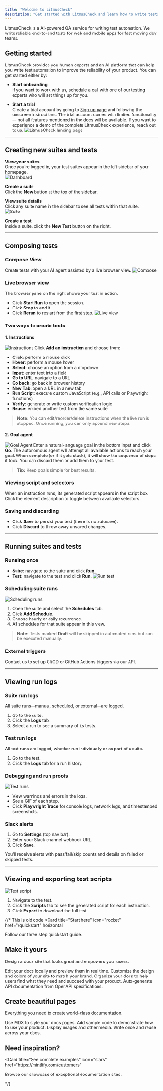 ```yaml
---
title: "Welcome to LitmusCheck"
description: "Get started with LitmusCheck and learn how to write tests"
---
```



LitmusCheck is a AI-powered QA service for writing test automation. We write reliable end-to-end tests for web and mobile apps for fast moving dev teams.


## Getting started

LitmusCheck provides you human experts and an AI platform that can help you write test automation to improve the reliability of your product. You can get started either by:

- **Start onboarding**  
  If you want to work with us, schedule a call with one of our testing experts who will set things up for you.

- **Start a trial**  
  Create a trial account by going to [Sign up page](https://www.litmuscheck.com/sign-up) and following the onscreen instructions. The trial account comes with limited functionality— not all features mentioned in the docs will be available. If you want to experience a demo of the complete LitmusCheck experience, reach out to us.
![LitmusCheck landing page](/images/landing-page.png)
---

## Creating new suites and tests
**View your suites**  
Once you’re logged in, your test suites appear in the left sidebar of your homepage.  
![Dashboard](/images/homepage.png)

**Create a suite**  
Click the **New** button at the top of the sidebar.  

**View suite details**  
Click any suite name in the sidebar to see all tests within that suite.  
![Suite](/images/suite-view.png)

**Create a test**  
Inside a suite, click the **New Test** button on the right.


---

## Composing tests

### Compose View  
Create tests with your AI agent assisted by a live browser view.
![Compose](/images/compose.png)


### Live browser view  
The browser pane on the right shows your test in action.  
- Click **Start Run** to open the session.  
- Click **Stop** to end it.  
- Click **Rerun** to restart from the first step.
![Live view](/images/live-browser.png)


### Two ways to create tests

#### 1. Instructions  
![Instructions](/images/instructions.png)
Click **Add an instruction** and choose from:  
- **Click**: perform a mouse click  
- **Hover**: perform a mouse hover  
- **Select**: choose an option from a dropdown  
- **Input**: enter text into a field  
- **Go to URL**: navigate to a URL  
- **Go back**: go back in browser history  
- **New Tab**: open a URL in a new tab  
- **Run Script**: execute custom JavaScript (e.g., API calls or Playwright functions)  
- **Verify**: generate or write custom verification logic  
- **Reuse**: embed another test from the same suite  

> **Note:** You can edit/reorder/delete instructions when the live run is stopped. Once running, you can only append new steps.

#### 2. Goal agent  
![Goal Agent](/images/goal-agent.png)
Enter a natural-language goal in the bottom input and click **Go**. The autonomous agent will attempt all available actions to reach your goal. When complete (or if it gets stuck), it will show the sequence of steps it took. You can discard them or add them to your test.

> **Tip:** Keep goals simple for best results.

### Viewing script and selectors  
When an instruction runs, its generated script appears in the script box. Click the element description to toggle between available selectors.

### Saving and discarding  
- Click **Save** to persist your test (there is no autosave).  
- Click **Discard** to throw away unsaved changes.

---

## Running suites and tests

### Running once  
- **Suite**: navigate to the suite and click **Run**.  
- **Test**: navigate to the test and click **Run**.
![Run test](/images/test-actions.png)


### Scheduling suite runs  
![Scheduling runs](/images/schedule.png)
1. Open the suite and select the **Schedules** tab.  
2. Click **Add Schedule**.  
3. Choose hourly or daily recurrence.  
4. All schedules for that suite appear in this view.

> **Note:** Tests marked **Draft** will be skipped in automated runs but can be executed manually.

### External triggers  
Contact us to set up CI/CD or GitHub Actions triggers via our API.

---

## Viewing run logs

### Suite run logs  
All suite runs—manual, scheduled, or external—are logged.  
1. Go to the suite.  
2. Click the **Logs** tab.  
3. Select a run to see a summary of its tests.

### Test run logs  
All test runs are logged, whether run individually or as part of a suite.  
1. Go to the test.  
2. Click the **Logs** tab for a run history.

### Debugging and run proofs  
![Test runs](/images/test-logs.png)
- View warnings and errors in the logs.  
- See a GIF of each step.  
- Click **Playwright Trace** for console logs, network logs, and timestamped screenshots.

### Slack alerts  
1. Go to **Settings** (top nav bar).  
2. Enter your Slack channel webhook URL.  
3. Click **Save**.  

You’ll receive alerts with pass/fail/skip counts and details on failed or skipped tests.

---

## Viewing and exporting test scripts
![Test script](/images/script.png)
1. Navigate to the test.  
2. Click the **Scripts** tab to see the generated script for each instruction.  
3. Click **Export** to download the full test.












{/*
This is old code
<Card
  title="Start here"
  icon="rocket"
  href="/quickstart"
  horizontal
>
  Follow our three step quickstart guide.
</Card>

## Make it yours

Design a docs site that looks great and empowers your users.

<Columns cols={2}>
  <Card
    title="Edit locally"
    icon="pen-to-square"
    href="/development"
  >
    Edit your docs locally and preview them in real time.
  </Card>
  <Card
    title="Customize your site"
    icon="palette"
    href="/essentials/settings"
  >
    Customize the design and colors of your site to match your brand.
  </Card>
    <Card
    title="Set up navigation"
    icon="map"
    href="/essentials/navigation"
  >
    Organize your docs to help users find what they need and succeed with your product.
  </Card>
  <Card
    title="API documentation"
    icon="terminal"
    href="/api-reference/introduction"
  >
    Auto-generate API documentation from OpenAPI specifications.
  </Card>
</Columns>

## Create beautiful pages

Everything you need to create world-class documentation.

<Columns cols={2}>
  <Card
    title="Write with MDX"
    icon="pen-fancy"
    href="/essentials/markdown"
  >
    Use MDX to style your docs pages.
  </Card>
  <Card
    title="Code samples"
    icon="code"
    href="/essentials/code"
  >
    Add sample code to demonstrate how to use your product.
  </Card>
  <Card
    title="Images"
    icon="image"
    href="/essentials/images"
  >
    Display images and other media.
  </Card>
  <Card
    title="Reusable snippets"
    icon="recycle"
    href="/essentials/reusable-snippets"
  >
    Write once and reuse across your docs.
  </Card>
</Columns>

## Need inspiration?

<Card
  title="See complete examples"
  icon="stars"
  href="https://mintlify.com/customers"
>
  Browse our showcase of exceptional documentation sites.
</Card>

*/}